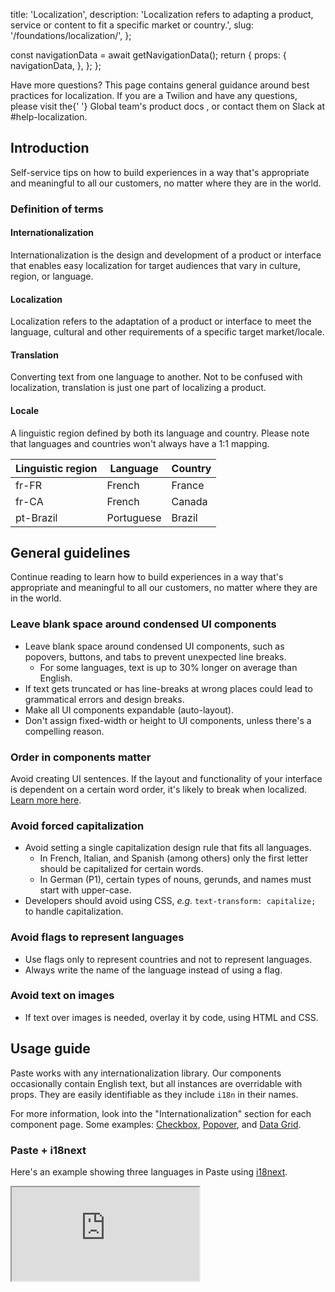   title: 'Localization',
  description: 'Localization refers to adapting a product, service or content to fit a specific market or country.',
  slug: '/foundations/localization/',
};




  const navigationData = await getNavigationData();
  return {
    props: {
      navigationData,
    },
  };
};

<GenericHeader name={meta.title} description={meta.description} categoryRoute={SidebarCategoryRoutes.FOUNDATIONS}>
  <PageHeaderSeparator>
    <Separator orientation="horizontal"/>
  </PageHeaderSeparator>
</GenericHeader>

<contentwrapper>

<PageAside data={mdxHeadings} />

<content>
<Callout variant='neutral' marginY='space70'>
  <CalloutHeading as='h2'>Have more questions?</CalloutHeading>
  <CalloutText>
    This page contains general guidance around best practices for localization. If you are a Twilion and have any questions, please
    visit the{' '}
    <Anchor href="https://internal-product-docs.twilio.com/docs/internationalization/" showExternal>
       Global team's product docs
    </Anchor>
    , or contact them on Slack at #help-localization.
  </CalloutText>
</Callout>

## Introduction

Self-service tips on how to build experiences in a way that's appropriate and meaningful to all our customers, no matter where they are in the world.

### Definition of terms

#### Internationalization

Internationalization is the design and development of a product or interface that enables easy localization for target
audiences that vary in culture, region, or language.

#### Localization

Localization refers to the adaptation of a product or interface to meet the language, cultural and other requirements
of a specific target market/locale.

#### Translation

Converting text from one language to another. Not to be confused with localization, translation is just one part of
localizing a product.

#### Locale

A linguistic region defined by both its language and country. Please note that languages and countries won't always
have a 1:1 mapping.

| Linguistic region | Language   | Country |
| ----------------- | ---------- | ------- |
| fr-FR             | French     | France  |
| fr-CA             | French     | Canada  |
| pt-Brazil         | Portuguese | Brazil  |

## General guidelines

Continue reading to learn how to build experiences in a way that's appropriate and meaningful to all our customers, no matter where they are in the world.

### Leave blank space around condensed UI components

- Leave blank space around condensed UI components, such as popovers, buttons, and tabs to prevent unexpected line breaks.
  - For some languages, text is up to 30% longer on average than English.
- If text gets truncated or has line-breaks at wrong places could lead to grammatical errors and design breaks.
- Make all UI components expandable (auto-layout).
- Don't assign fixed-width or height to UI components, unless there's a compelling reason.

<ResponsiveImage src={DenseLayout} />

### Order in components matter

Avoid creating UI sentences. If the layout and functionality of your interface is dependent on a certain word order, it's likely to break when localized.
[Learn more here](/components/label/#about-label 'Learn more about how how to design layout and functionality that is resilient when localized.').

### Avoid forced capitalization

- Avoid setting a single capitalization design rule that fits all languages.
  - In French, Italian, and Spanish (among others) only the first letter should be capitalized for certain words.
  - In German (P1), certain types of nouns, gerunds, and names must start with upper-case.
- Developers should avoid using CSS, _e.g._ `text-transform: capitalize;` to handle capitalization.

### Avoid flags to represent languages

- Use flags only to represent countries and not to represent languages.
- Always write the name of the language instead of using a flag.

### Avoid text on images

- If text over images is needed, overlay it by code, using HTML and CSS.

<ResponsiveImage src={TextInImage} />

## Usage guide

Paste works with any internationalization library. Our components occasionally contain English text, but all instances
are overridable with props. They are easily identifiable as they include `i18n` in their names.

For more information, look into the "Internationalization" section for each component page. Some examples: [Checkbox](/components/checkbox/#internationalization), [Popover](/components/checkbox/#internationalization), and [Data Grid](/components/checkbox/#internationalization).

### Paste + i18next

Here's an example showing three languages in Paste using [i18next](https://www.i18next.com/).

<iframe
  src="https://codesandbox.io/embed/i18next-paste-example-5v6ekx?fontsize=14&hidenavigation=1&theme=dark"
  style={{width: '100%', height: '500px', border: '0', borderRadius: '4px', overflow: 'hidden'}}
  title="i18next + Paste example"
  allow="accelerometer; ambient-light-sensor; camera; encrypted-media; geolocation; gyroscope; hid; microphone; midi; payment; usb; vr; xr-spatial-tracking"
  sandbox="allow-forms allow-modals allow-popups allow-presentation allow-same-origin allow-scripts"
></iframe>

</content>

</contentwrapper>
